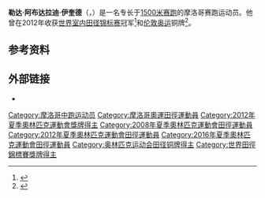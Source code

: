 '''勒达·阿布达拉迪·伊奎德'''（{{lang-ar|عبد العاطي إيكدير}}，{{bd|1987年|3月25日||}}）是一名专长于[[1500米赛跑|1500米赛跑]]的摩洛哥赛跑运动员。他曾在2012年收获[[2012年世界室内田径锦标赛|世界室内田径锦标赛]]冠军<ref>{{cite web|url=http://www.iaaf.org/documents/pdf/4665/AT-1500-M-f--1--.RS1.pdf|title=2012 World Indoor Championships – 1500 Metres Men (final)|publisher=Omega Timing|accessdate=2012-03-11|archiveurl=https://web.archive.org/web/20120827230538/http://www.iaaf.org/documents/pdf/4665/AT-1500-M-f--1--.RS1.pdf|archivedate=2012-08-27|dead-url=no}}</ref>和[[2012年夏季奥林匹克运动会|伦敦奥运]]铜牌<ref>{{cite web|url=https://www.sports-reference.com/olympics/athletes/ig/abdalaati-iguider-1.html|title=Abdalaati Iguider|work=Sport Reference|accessdate=2020-09-12|archiveurl=https://web.archive.org/web/20200417171507/https://www.sports-reference.com/olympics/athletes/ig/abdalaati-iguider-1.html|archivedate=2020-04-17}}</ref>。

==参考资料==
{{reflist}}

==外部链接==
* {{IAAF name|201943}}

{{世界室内田径锦标赛男子1500米冠军}}
{{Authority control}}
{{DEFAULTSORT:Iguider, Abdalaati}}
[[Category:摩洛哥中跑运动员|Category:摩洛哥中跑运动员]]
[[Category:摩洛哥奧運田徑運動員|Category:摩洛哥奧運田徑運動員]]
[[Category:2012年夏季奧林匹克運動會獎牌得主|Category:2012年夏季奧林匹克運動會獎牌得主]]
[[Category:2008年夏季奧林匹克運動會田徑運動員|Category:2008年夏季奧林匹克運動會田徑運動員]]
[[Category:2012年夏季奧林匹克運動會田徑運動員|Category:2012年夏季奧林匹克運動會田徑運動員]]
[[Category:2016年夏季奧林匹克運動會田徑運動員|Category:2016年夏季奧林匹克運動會田徑運動員]]
[[Category:奥林匹克运动会田径铜牌得主|Category:奥林匹克运动会田径铜牌得主]]
[[Category:世界田徑錦標賽獎牌得主|Category:世界田徑錦標賽獎牌得主]]

{{非洲体育人物小作品}}